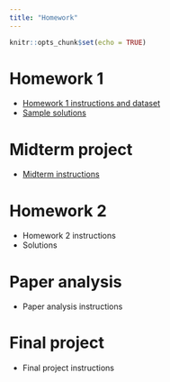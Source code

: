 ---
title: "Homework"
---

```{r setup, include=FALSE}
knitr::opts_chunk$set(echo = TRUE)
```

# Homework 1

* [Homework 1 instructions and dataset](homeworks/hw1/hw1.zip)
* [Sample solutions](homeworks/hw1/hw1solution.zip)

# Midterm project

* [Midterm instructions](homeworks/midterm/midterm.zip)

# Homework 2

* Homework 2 instructions
* Solutions

# Paper analysis

* Paper analysis instructions

# Final project

* Final project instructions
